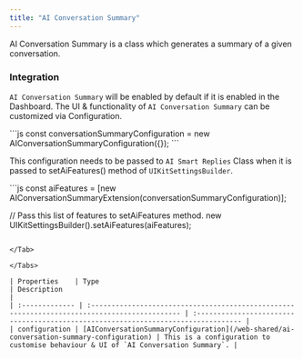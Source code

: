 ```yaml
---
title: "AI Conversation Summary"
---
```


AI Conversation Summary is a class which generates a summary of a given conversation.

### Integration

`AI Conversation Summary` will be enabled by default if it is enabled in the Dashboard. The UI & functionality of `AI Conversation Summary` can be customized via Configuration.

<Tabs>
<Tab title="JavaScript">
```js
const conversationSummaryConfiguration = new AIConversationSummaryConfiguration({});
```

</Tab>

</Tabs>

This configuration needs to be passed to `AI Smart Replies` Class when it is passed to setAiFeatures() method of `UIKitSettingsBuilder`.

<Tabs>
<Tab title="JavaScript">
```js
const aiFeatures = [new AIConversationSummaryExtension(conversationSummaryConfiguration)];

// Pass this list of features to setAiFeatures method.
new UIKitSettingsBuilder().setAiFeatures(aiFeatures);
```

</Tab>

</Tabs>

| Properties    | Type                                                                                         | Description                                                                       |
| :------------- | :-------------------------------------------------------------------------------------------- | :--------------------------------------------------------------------------------- |
| configuration | [AIConversationSummaryConfiguration](/web-shared/ai-conversation-summary-configuration) | This is a configuration to customise behaviour & UI of `AI Conversation Summary`. |
